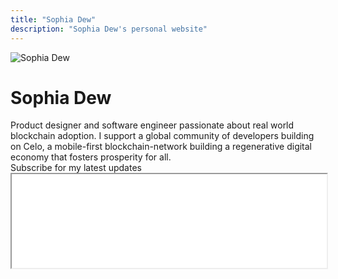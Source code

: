 ```yaml
---
title: "Sophia Dew"
description: "Sophia Dew's personal website"
---
```


<div style={{ 
  display: 'flex', 
  flexDirection: 'column',
  alignItems: 'center',
  marginBottom: '2rem'
}}>
  <img 
    src="/img/pfp.png" 
    alt="Sophia Dew" 
    style={{
      width: '200px',
      height: '200px',
      borderRadius: '50%',
      marginBottom: '1rem'
    }}
  />
  <h1 style={{ margin: 0 }}>Sophia Dew</h1>

  <div style={{ marginTop: '2rem', maxWidth: '600px', textAlign: 'center' }}>
    Product designer and software engineer passionate about real world blockchain adoption. I support a global community of developers building on Celo, a mobile-first blockchain-network building a regenerative digital economy that fosters prosperity for all.
  </div>

  <div style={{ marginTop: '1rem' }}>
    Subscribe for my latest updates
  </div>

 
  <div style={{ marginTop: '1rem', width: '100%', maxWidth: '400px' }}>
    <iframe
      src={"https://sophiadew.substack.com/embed"}
      width="100%"
      height={120}
      style={{
        background: "white",
        border: 'none'
      }}
      scrolling={"no"}
    />
  </div>
</div>



